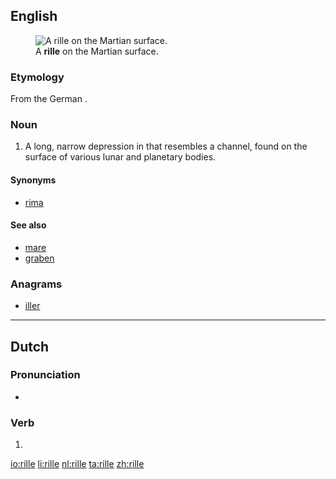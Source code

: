 ==English==
[[Image:PIA08598 modest.jpg|thumb|A '''rille''' on the Martian surface.]]

===Etymology===

From the German {{term|Rille||channel|lang=de}}.

===Noun===
{{en-noun}}

# {{context|planetology|lang=en}} A long, narrow depression in that resembles a channel, found on the surface of various lunar and planetary bodies.

====Synonyms====
* [[rima]]

====See also====
* [[mare]]
* [[graben]]

===Anagrams===
* [[iller#English|iller]]

----

==Dutch==

===Pronunciation===
* {{audio|Nl-rille.ogg|Audio|lang=nl}}

===Verb===
{{nl-verb-form}}

# {{nl-verb form of|n=sg|t=pres|m=subj|rillen}}

[[io:rille]]
[[li:rille]]
[[nl:rille]]
[[ta:rille]]
[[zh:rille]]